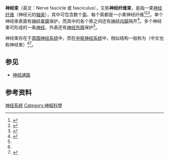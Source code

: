 {{Infobox anatomy
| Name = 神经束
| Image = Gray636.png
| Caption = 人类胫神经的横断面
| Image2 = Illu nerve structure.jpg
| Caption2 = 神经结构
| System = 
| Latin = 
}}'''神经束'''（英文：Nerve fascicle 或 fasciculus），又称'''神经纤维束'''，是指一束[[神经纤维|神经纤维]]（神经元的[[轴突|轴突]]），其中可包含数个[[索_(神经解剖学)|索]]、每个索都是一小束神经纤维<ref>{{Cite web|title=fasciculus (pl. -li); fascicle - 神經纖維束；小束|url=http://terms.naer.edu.tw/detail/303285/|accessdate=2021-02-24|work=|publisher=国家教育研究院}}</ref><ref>{{Cite journal|title=Peripheral nerve fascicles: anatomy and clinical relevance|url=https://pubmed.ncbi.nlm.nih.gov/14571454/|last=Stewart|first=John D.|date=2003-11|journal=Muscle & Nerve|issue=5|doi=10.1002/mus.10454|volume=28|pages=525–541|issn=0148-639X|pmid=14571454}}</ref><ref>{{Cite book|chapter=|url=http://archive.org/details/anatomyofhumanbo1918gray|publisher=Philadelphia : Lea & Febiger|date=1918|last=Gray|first=Henry|first2=Warren Harmon|last2=Lewis|title=Anatomy of the human body}}</ref>。单个神经束表面有[[神经束膜|神经束膜]]保护，而其中的各个索之间还有[[神经内膜|神经内膜]]隔开<ref name=":0">{{Cite web|title=Peripheral nerve|url=https://www.dartmouth.edu/~anatomy/Histo/lab_3/neuro/DMS094/popup.html|accessdate=2021-02-24|work=|publisher=[[达特茅斯学院|达特茅斯学院]]|language=en|archive-date=2017-11-19|archive-url=https://web.archive.org/web/20171119015351/http://www.dartmouth.edu/~anatomy/Histo/lab_3/neuro/DMS094/popup.html|dead-url=no}}</ref>。多个神经束可形成的一条[[神经|神经]]，外表还有[[神经外膜|神经外膜]]保护<ref name=":0" />。

神经束存在于[[周围神经系统|周围神经系统]]中，而在[[中枢神经系统|中枢神经系统]]中，相似结构一般称为{{le|神经径|Nerve tract}}（中文也称神经束）<ref name=":0" /><ref>{{Cite web|title=局部解剖学|url=http://course.sdu.edu.cn/G2S/Template/View.aspx?courseType=1&courseId=163&topMenuId=115269&menuType=1&action=view&type=&name=&linkpageID=115309|accessdate=2021-02-24|work=|publisher=山东大学}}</ref>。

== 参见 ==

*[[神经通路|神经通路]]

== 参考资料 ==
{{reflist}}

{{Nervous tissue}}
{{Authority control}}

[[Category:神经系统|]]
[[Category:神經科學|Category:神經科學]]